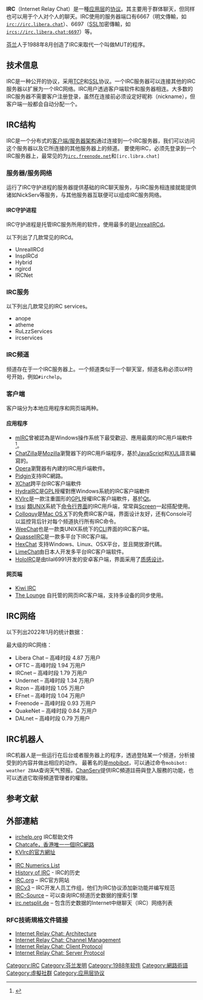 {{selfref|關於維基百科IRC聊天頻道，詳見[[Wikipedia:IRC聊天頻道|Wikipedia:IRC聊天頻道]]。}}
{{NoteTA|G1=IT}}
{{网络协议}}

'''IRC'''（Internet Relay Chat）是一種[[应用层|应用层]]的[[网络传输协议|协议]]。其主要用于群体聊天，但同样也可以用于个人对个人的聊天。IRC使用的服务器端口有6667（明文傳輸，如<code>irc://irc.libera.chat</code>）、6697（[[SSL|SSL]]加密傳輸，如<code>ircs://irc.libera.chat:6697</code>）等。

[[芬兰|芬兰]]人{{tsl|en|Jarkko Oikarinen|亚尔科·欧伊卡里宁}}于1988年8月创造了IRC来取代一个叫做MUT的程序。

== 技术信息 ==
IRC是一种公开的协议，采用[[傳輸控制協定|TCP]]和[[SSL|SSL]]协议。一个IRC服务器可以连接其他的IRC服务器以扩展为一个IRC网络。IRC用户透過客户端软件和服务器相连。大多数的IRC服务器不需要客户注册登录，虽然在连接前必须设定好昵称（nickname），但客户端一般都会自动分配一个。

== IRC结构 ==

IRC是一个分布式的[[主从式架构|客户端/服务器架构]]通过连接到一个IRC服务器，我们可以访问这个服务器以及它所连接的其他服务器上的频道。
要使用IRC，必须先登录到一个IRC服务器上，最常见的为<code>[[freenode|irc.freenode.net]]</code>和<code>[irc.libra.chat]</code>
=== 服务器/服务网络 ===
运行了IRC守护进程的服务器提供基础的IRC聊天服务，与IRC服务相连接就能提供诸如NickServ等服务，与其他服务器互联便可以组成IRC服务网络。
==== IRC守护进程 ====
IRC守护进程是托管IRC服务所用的软件，使用最多的是[[UnrealIRCd|UnrealIRCd]]。

以下列出了几款常见的IRCd。

* UnrealIRCd
* InspIRCd
* Hybrid
* ngircd
* IRCNet

=== IRC服务 ===

以下列出几款常见的IRC services。

* anope
* atheme
* RuLzzServices
* ircservices

=== IRC频道 ===
频道存在于一个IRC服务器上。一个频道类似于一个聊天室，频道名称必须以#符号开始，例如<code>#irchelp</code>。

=== 客户端 ===
客户端分为本地应用程序和网页端两种。
==== 应用程序 ====
* [[mIRC|mIRC]]曾被認為是Windows操作系统下最受歡迎、應用最廣的IRC用戶端軟件<ref>{{Cite web |url=http://www.internetnews.com/stats/article.php/3096631 |title=Traffic Patterns of September 2003 - InternetNews. |accessdate=2018-10-21 |author=ClickZ Stats staff |date=2003-10-22 |work=www.internetnews.com |archive-date=2020-11-10 |archive-url=https://web.archive.org/web/20201110122803/http://www.internetnews.com/stats/article.php/3096631 |dead-url=no }}</ref>。
* [[ChatZilla|ChatZilla]]是[[Mozilla|Mozilla]]瀏覽器下的IRC用戶端程序，基於[[JavaScript|JavaScript]]和[[XUL|XUL]]語言編寫的。
* [[Opera電腦瀏覽器|Opera]]瀏覽器有內建的IRC用戶端軟件。
* [[Pidgin|Pidgin]]支持IRC網路。
* [[XChat|XChat]]跨平台IRC客户端軟件
* [https://web.archive.org/web/20110128122510/http://hydrairc.com/ HydraIRC]是[[GPL|GPL]]授權對應Windows系統的IRC客户端軟件
* [[KVIrc|KVIrc]]是一款注重圖形的[[GPL|GPL]]授權IRC客户端軟件，基於[[Qt|Qt]]。
* [[Irssi|Irssi]] [[類UNIX|類UNIX]]系統下[[命令行界面|命令行界面]]的IRC用戶端，常常與[[GNU_Screen|Screen]]一起搭配使用。
* [http://colloquy.info/ Colloquy]{{Wayback|url=http://colloquy.info/ |date=20110223103202 }}是[[Mac_OS_X|Mac OS X]]下的免费IRC客户端，界面设计友好，还有Console可以监控背后针对每个频道执行所有IRC命令。
* [[WeeChat|WeeChat]]也是一款类UNIX系统下的[[CLI|CLI]]界面的IRC客户端。
* [http://www.quassel-irc.org/ QuasselIRC]{{Wayback|url=http://www.quassel-irc.org/ |date=20201126092157 }}是一款多平台下IRC客户端。
* [http://hexchat.github.io/ HexChat]{{Wayback|url=http://hexchat.github.io/ |date=20201130103700 }} 支持Windows、Linux、OSX平台，並且開放源代碼。
* [http://limechat.net/ LimeChat]{{Wayback|url=http://limechat.net/ |date=20201031060237 }}由日本人开发多平台IRC客户端软件。
* [https://github.com/tilal6991/HoloIRC HoloIRC]{{Wayback|url=https://github.com/tilal6991/HoloIRC |date=20200716201315 }}是由tilal6991开发的安卓客户端，界面采用了[[质感设计|质感设计]]。
==== 网页端 ====
* [https://kiwiirc.com/nextclient/ Kiwi IRC]{{Wayback|url=https://kiwiirc.com/nextclient/ |date=20201130222819 }}
* [https://thelounge.chat/https://thelounge.chat/ The Lounge] 自托管的网页IRC客户端，支持多设备的同步使用。

== IRC网络 ==
以下列出2022年1月的统计数据：

最大级的IRC网络：
* Libera Chat – 高峰时段 4.87 万用户
* OFTC – 高峰时段 1.94 万用户
* IRCnet – 高峰时段 1.79 万用户
* Undernet – 高峰时段 1.34 万用户
* Rizon – 高峰时段 1.05 万用户
* EFnet – 高峰时段 1.04 万用户
* Freenode – 高峰时段 0.93 万用户
* QuakeNet – 高峰时段 0.84 万用户
* DALnet – 高峰时段 0.79 万用户

== IRC机器人 ==
{{main|IRC機器人}}
IRC机器人是一些运行在后台或者服务器上的程序，透過登陆某一个频道，分析接受到的内容并做出相应的动作。
最著名的是[http://www.mobitopia.org/mobibot/ mobibot]{{Wayback|url=http://www.mobitopia.org/mobibot/ |date=20200810154514 }}，可以通过命令<code>mobibot: weather ZBAA</code>查询天气预报。[[ChanServ|ChanServ]]提供IRC頻道註冊與登入服務的功能，也可以透過它取得頻道管理者的權限。

== 参考文献 ==
{{reflist}}

== 外部連結 ==
{{Wikibooks}}
{{Commons category|IRC}}
* [http://www.irchelp.org/ irchelp.org]{{Wayback|url=http://www.irchelp.org/ |date=20201111173728 }} IRC帮助文件{{en}}
* [https://web.archive.org/web/20190125122756/https://www.chatcafe.net/ Chatcafe，香港唯一一個IRC網路]
* [http://www.kvirc.net/ KVIrc的官方網址]{{Wayback|url=http://www.kvirc.net/ |date=20201112024552 }}
* {{Dmoz|Computers/Internet/Chat/IRC|IRC}}
* [https://defs.ircdocs.horse/defs/numerics.html IRC Numerics List]{{Wayback|url=https://defs.ircdocs.horse/defs/numerics.html |date=20201027160631 }}
* [http://www.irc.org/history.html History of IRC]{{Wayback|url=http://www.irc.org/history.html |date=20201112020048 }} - IRC的历史{{en}}
* [http://www.irc.org/ IRC.org]{{Wayback|url=http://www.irc.org/ |date=20110221122841 }} – IRC官方网站{{en}}
* [http://ircv3.net/ IRCv3]{{Wayback|url=http://ircv3.net/ |date=20201114133423 }} – IRC开发人员工作组，他们为IRC协议添加新功能并编写规范{{en}}
* [https://irc-source.com/ IRC-Source]{{Wayback|url=https://irc-source.com/ |date=20201008234127 }} – 可以查询IRC频道历史数据的搜索引擎{{en}}
* [https://web.archive.org/web/20190113165832/http://irc.netsplit.de/ irc.netsplit.de] – 包含历史数据的Internet中继聊天（IRC）网络列表{{en}}

=== RFC技術規格文件链接 ===
* [http://www.ietf.org/rfc/rfc2810.txt Internet Relay Chat: Architecture]{{Wayback|url=http://www.ietf.org/rfc/rfc2810.txt |date=20200716201402 }}
* [http://www.ietf.org/rfc/rfc2811.txt Internet Relay Chat: Channel Management]{{Wayback|url=http://www.ietf.org/rfc/rfc2811.txt |date=20200716201407 }}
* [http://www.ietf.org/rfc/rfc2812.txt Internet Relay Chat: Client Protocol]{{Wayback|url=http://www.ietf.org/rfc/rfc2812.txt |date=20200716201525 }}
* [http://www.ietf.org/rfc/rfc2813.txt Internet Relay Chat: Server Protocol]{{Wayback|url=http://www.ietf.org/rfc/rfc2813.txt |date=20200926143622 }}
{{电脑辅助沟通}}
{{即时通讯客户端}}
{{IRC footer}}

[[Category:IRC|Category:IRC]]
[[Category:芬兰发明|Category:芬兰发明]]
[[Category:1988年软件|Category:1988年软件]]
[[Category:網路術語|Category:網路術語]]
[[Category:虛擬社群|Category:虛擬社群]]
[[Category:应用层协议|Category:应用层协议]]